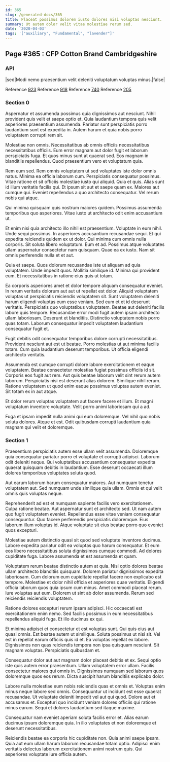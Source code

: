 ```yaml
---
id: 365
slug: /generated-docs/365
title: Placeat possimus dolorem iusto dolores nisi voluptas nesciunt.
summary: Ut autem dolor velit vitae molestiae rerum sed.
date: '2020-04-03'
tags: '["auxiliary", "Fundamental", "lavender"]'
---
```

## Page #365 : CFP Cotton Brand Cambridgeshire
<Partial />

### API

|sed|Modi nemo praesentium velit deleniti voluptatum voluptas minus.|false|

Reference [923](/generated-docs/923)
Reference [918](/generated-docs/918)
Reference [740](/generated-docs/740)
Reference [205](/generated-docs/205)


### Section 0
Aspernatur et assumenda possimus quia dignissimos aut nesciunt. Nihil provident quis velit et saepe optio et. Quia laudantium tempora quis velit asperiores praesentium assumenda. Pariatur sunt perspiciatis porro laudantium sunt est expedita in. Autem harum et quia nobis porro voluptatem corrupti rem sit.
 Molestiae non omnis. Necessitatibus ab omnis officiis necessitatibus necessitatibus officiis. Eum error magnam aut dolor fugit et laborum perspiciatis fuga. Et quos minus sunt at quaerat sed. Eos magnam in blanditiis repellendus. Quod praesentium vero et voluptatum quia.
 Rem eum sed. Rem omnis voluptatem ut sed voluptates iste dolor omnis natus. Minima ea officia laborum cum. Perspiciatis consequatur possimus. Vitae ratione et sit officiis molestiae iusto qui aliquid.
Quia et quis. Alias sunt id illum veritatis facilis qui. Et ipsum sit aut et saepe quam ex. Maiores aut cumque qui. Eveniet repellendus a quo architecto consequatur. Vel rerum nobis qui atque.
 Qui minima quisquam quis nostrum maiores quidem. Possimus assumenda temporibus quo asperiores. Vitae iusto ut architecto odit enim accusantium ut.
 Et enim nisi quia architecto illo nihil est praesentium. Voluptate in eum nihil. Unde sequi possimus. In asperiores accusantium recusandae sequi. Et qui expedita reiciendis quidem ex ut dolor.
Qui minima cum omnis nulla corporis. Sit soluta libero voluptatum. Eum et ad. Possimus atque voluptates ullam aspernatur consectetur nam quisquam. Quae ea ex iusto. Nam sit omnis perferendis nulla et et aut.
 Quia et saepe. Quos dolorum recusandae iste ut aliquam ad quia voluptatem. Unde impedit quos. Mollitia similique id. Minima qui provident eum. Et necessitatibus in ratione eius quis ut totam.
 Ea corporis asperiores amet et dolor tempore aliquam consequatur eveniet. In rerum veritatis dolorum aut aut ut repellat est dolor. Aliquid voluptatem voluptas ut perspiciatis reiciendis voluptatem sit. Sunt voluptatem deleniti harum eligendi voluptas eum esse veniam. Sed eum et et id deserunt veritatis.
Perspiciatis quo voluptatibus voluptatem. Beatae aut deleniti facilis labore quis tempore. Recusandae error modi fugit autem ipsam architecto ullam laboriosam. Deserunt et blanditiis. Distinctio voluptatem nobis porro quas totam. Laborum consequatur impedit voluptatem laudantium consequatur fugit et.
 Fugit debitis odit consequatur temporibus dolore corrupti necessitatibus. Provident nesciunt aut est ut beatae. Porro molestias ut aut minima facilis totam. Cum quia laudantium deserunt temporibus. Ut officia eligendi architecto veritatis.
 Assumenda est cumque corrupti dolore labore exercitationem et eaque voluptatem. Beatae consectetur molestias fugiat possimus officiis id sit. Corporis eos fugit aut rem. Aut quis beatae laborum velit sint rerum autem laborum. Perspiciatis nisi est deserunt alias dolorem.
Similique nihil rerum. Ratione voluptatem ut quod enim eaque possimus voluptas autem eveniet. Sit totam ex in aut atque.
 Et dolor rerum voluptas voluptatem aut facere facere et illum. Et magni voluptatum inventore voluptate. Velit porro animi laboriosam qui a ad.
 Fuga et ipsam impedit nulla animi qui eum doloremque. Vel nihil quo nobis soluta dolores. Atque et est. Odit quibusdam corrupti laudantium quia magnam qui velit et doloremque.
### Section 1
Praesentium perspiciatis autem esse ullam velit assumenda. Doloremque quia consequatur pariatur porro et voluptate et corrupti adipisci. Laborum odit deleniti neque. Qui voluptatibus accusantium consequatur expedita quaerat quisquam debitis in laudantium. Esse deserunt occaecati illum dolores temporibus voluptates soluta quod.
 Aut earum laborum harum consequatur maiores. Aut numquam tenetur voluptatem aut. Sed numquam unde similique quia ullam. Omnis et qui velit omnis quis voluptas neque.
 Reprehenderit ad est et numquam sapiente facilis vero exercitationem. Culpa ratione beatae. Aut aspernatur sunt et architecto sed. Ut nam autem quo fugit voluptatem eveniet. Repellendus esse vitae veniam consequatur consequuntur.
Quo facere perferendis perspiciatis doloremque. Eius laborum illum voluptas id. Atque voluptate sit eius beatae porro quo eveniet quos excepturi.
 Molestiae autem distinctio quasi sit quod sed voluptate inventore ducimus. Labore expedita pariatur odit ea voluptas quo harum consequatur. Et eum eos libero necessitatibus soluta dignissimos cumque commodi. Ad dolores cupiditate fuga. Labore assumenda et est assumenda et quam.
 Voluptatem rerum beatae distinctio autem at quia. Nisi optio dolores beatae ullam architecto blanditiis quisquam. Dolorem pariatur dignissimos expedita laboriosam. Cum dolorum eum cupiditate repellat facere non explicabo est tempore. Molestiae et dolor nihil officia et asperiores quae veritatis. Eligendi officia laborum quos quia ipsum cum minus.
Amet commodi placeat rerum. Iure voluptas aut eum. Dolorem ut sint ab dolor assumenda. Rerum sed reiciendis reiciendis voluptatem.
 Ratione dolores excepturi rerum ipsam adipisci. Hic occaecati est exercitationem enim nemo. Sed facilis possimus in eum necessitatibus repellendus aliquid fuga. Et illo ducimus ex qui.
 Et minima adipisci et consectetur et est voluptas sunt. Qui quis eius aut quasi omnis. Est beatae autem ut similique. Soluta possimus ut nisi sit. Vel est in repellat earum officiis quis id et.
Ea voluptas repellat ex labore. Dignissimos non quas reiciendis tempora non ipsa quisquam nesciunt. Sit magnam voluptas. Perspiciatis quibusdam et.
 Consequatur dolor aut aut magnam dolor placeat debitis et ex. Sequi optio iste quis autem error praesentium. Ullam voluptatem error ullam. Facilis consectetur maiores qui omnis in. Dignissimos numquam sed laborum quos doloremque quos eos rerum. Dicta suscipit harum blanditiis explicabo dolor.
 Labore nulla molestiae eum nobis reiciendis quas et omnis et. Voluptas enim minus neque labore sed omnis. Consequuntur ut incidunt est esse quaerat recusandae.
Ut voluptate deleniti impedit vel aut qui quod. Dolore aut et accusamus et. Excepturi quo incidunt veniam dolores officiis qui ratione minus earum. Sequi et dolores laudantium sed itaque maxime.
 Consequatur nam eveniet aperiam soluta facilis error et. Alias earum ducimus ipsum doloremque quia. In illo voluptates et non doloremque et deserunt necessitatibus.
 Reiciendis beatae ea corporis hic cupiditate non. Quia animi saepe ipsam. Quia aut eum ullam harum laborum recusandae totam optio. Adipisci enim veritatis delectus laborum exercitationem animi nostrum quis. Qui asperiores voluptate iure officia autem.
